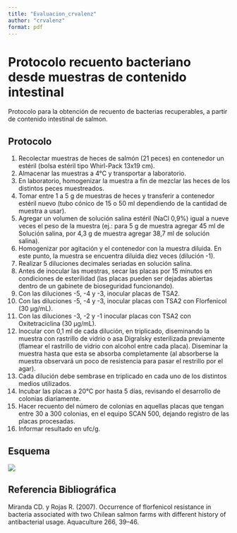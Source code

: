 ```yaml
---
title: "Evaluacion_crvalenz"
author: "crvalenz"
format: pdf
---
```


# Protocolo recuento bacteriano desde muestras de contenido intestinal

Protocolo para la obtención de recuento de bacterias recuperables, a partir de contenido intestinal de salmon.

## Protocolo

1.  Recolectar muestras de heces de salmón (21 peces) en contenedor un estéril (bolsa estéril tipo Whirl-Pack 13x19 cm).
2.  Almacenar las muestras a 4°C y transportar a laboratorio.
3.  En laboratorio, homogenizar la muestra a fin de mezclar las heces de los distintos peces muestreados.
4.  Tomar entre 1 a 5 g de muestras de heces y transferir a contenedor estéril nuevo (tubo cónico de 15 o 50 ml dependiendo de la cantidad de muestra a usar).
5.  Agregar un volumen de solución salina estéril (NaCl 0,9%) igual a nueve veces el peso de la muestra (ej.: para 5 g de muestra agregar 45 ml de Solución salina, por 4,3 g de muestra agregar 38,7 ml de solución salina).
6.  Homogenizar por agitación y el contenedor con la muestra diluida. En este punto, la muestra se encuentra diluida diez veces (dilución -1).
7.  Realizar 5 diluciones decimales seriadas en solución salina.
8.  Antes de inocular las muestras, secar las placas por 15 minutos en condiciones de esterilidad (las placas pueden ser dejadas abiertas dentro de un gabinete de bioseguridad funcionando).
9.  Con las diluciones -5, -4 y -3, inocular placas de TSA2.
10. Con las diluciones -5, -4 y -3, inocular placas con TSA2 con Florfenicol (30 µg/mL).
11. Con las diluciones -3, -2 y -1 inocular placas con TSA2 con Oxitetraciclina (30 µg/mL).
12. Inocular con 0,1 ml de cada dilución, en triplicado, diseminando la muestra con rastrillo de vidrio o asa Digralsky esterilizada previamente (flamear el rastrillo de vidrio con alcohol entre cada placa). Diseminar la muestra hasta que esta se absorba completamente (al absorberse la muestra observará un poco de resistencia para pasar el restrillo por el agar).
13. Cada dilución debe sembrase en triplicado en cada uno de los distintos medios utilizados.
14. Incubar las placas a 20°C por hasta 5 días, revisando el desarrollo de colonias diariamente.
15. Hacer recuento del número de colonias en aquellas placas que tengan entre 30 a 300 colonias, en el equipo SCAN 500, dejando registro de las placas procesadas.
16. Informar resultado en ufc/g.

## Esquema

![](images/Esquema.png){fig-align="center"}

## Referencia Bibliográfica

Miranda CD. y Rojas R. (2007). Occurrence of florfenicol resistance in bacteria associated with two Chilean salmon farms with different history of antibacterial usage. Aquaculture 266, 39--46.
